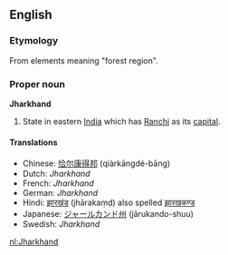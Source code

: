 ==English==
{{wikipedia}}
===Etymology===
From elements meaning "forest region".

===Proper noun===
'''Jharkhand'''
#State in eastern [[India]] which has [[Ranchi]] as its [[capital]].

====Translations====
*Chinese: [[恰尔康得邦]] (qiàrkāngdé-bāng)
*Dutch: ''Jharkhand''
*French: ''Jharkhand''
*German: ''Jharkhand''
*Hindi: [[झारखंड]] (jhārakaṃḍ) also spelled [[झारखकण्ड]]
*Japanese: [[ジャールカンド州]] (jārukando-shuu)
*Swedish: ''Jharkhand''

[[nl:Jharkhand]]